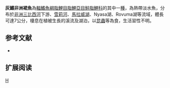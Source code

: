 {{Speciesbox 
| genus = Hemigrammopetersius
| species = barnardi
| status = LC
| status_system = IUCN3.1
| authority =  [[Herre|Herre]], 1936
| synonyms = *''Petersius barnardi''<br /><small>Herre, 1936</small>
}}
'''灰鰭非洲裙魚'''為[[輻鰭魚綱|輻鰭魚綱]][[脂鯉目|脂鯉目]][[脂鯉亞目|脂鯉亞目]][[鮭脂鯉科|鮭脂鯉科]]的其中一[[種|種]]，為熱帶淡水魚，分布於[[非洲|非洲]][[三比西河|三比西河]]下游、[[雪莉河|雪莉河]]、[[馬拉威湖|馬拉威湖]]、Nyasa湖、Rovuma湖等流域，體長可達7公分，棲息在植被生長的溪流及湖泊，以[[昆蟲|昆蟲]]等為食，生活習性不明。

==参考文献==
{{refbegin}}
*{{FishBase_species|genus=Hemigrammopetersius|species=barnardi|year=2014|month=1}}
{{refend}}

== 扩展阅读 ==
{{refbegin}}
{{wikispecies-inline|Hemigrammopetersius barnardi|灰鰭非洲裙魚}}
{{refend}}

{{Taxonbar|from=Q3643466}}

[[Category:非洲裙魚屬|H]]


{{魚類小作品}}